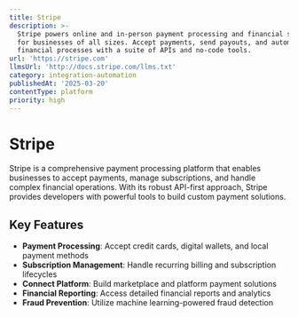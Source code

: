 ```yaml
---
title: Stripe
description: >-
  Stripe powers online and in-person payment processing and financial solutions
  for businesses of all sizes. Accept payments, send payouts, and automate
  financial processes with a suite of APIs and no-code tools.
url: 'https://stripe.com'
llmsUrl: 'http://docs.stripe.com/llms.txt'
category: integration-automation
publishedAt: '2025-03-20'
contentType: platform
priority: high
---
```


# Stripe

Stripe is a comprehensive payment processing platform that enables businesses to accept payments, manage subscriptions, and handle complex financial operations. With its robust API-first approach, Stripe provides developers with powerful tools to build custom payment solutions.

## Key Features

- **Payment Processing**: Accept credit cards, digital wallets, and local payment methods
- **Subscription Management**: Handle recurring billing and subscription lifecycles
- **Connect Platform**: Build marketplace and platform payment solutions
- **Financial Reporting**: Access detailed financial reports and analytics
- **Fraud Prevention**: Utilize machine learning-powered fraud detection
